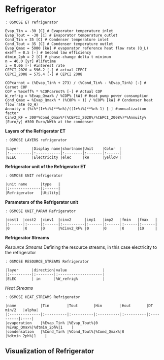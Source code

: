 # Refrigerator {-}

```rosmose
: OSMOSE ET refrigerator
```


```rosmose
Evap_Tin = -30 [C] # Evaporator temperature inlet
Evap_Tout = -30 [C] # Evaporator temperature outlet
Cond_Tin = 35 [C] # Condenser temperature inlet
Cond_Tout = 35 [C] # Condenser temperature outlet
Evap_Qmax = 5000 [kW] # evaporator reference heat flow rate (Q_L)
exeff = 0.5 [-] # Second law efficiency
dtmin_2ph = 2 [C] # phase-change delta t minimum
n = 40.0 [yr] #lifetime 
i = 0.06 [-] #interest rate
CEPCI_2020 = 596.2 [-] # actual CEPCI
CEPCI_2008 = 575.4 [-] # CEPCI 2008
```

```rosmose
COPcarnot = (%Evap_Tin% + 273) / (%Cond_Tin% - %Evap_Tin%) [-] # Carnot COP 
COP = %exeff% * %COPcarnot% [-] # Actual COP
W_refrig = %Evap_Qmax% / %COP% [kW] # Heat pump power consumption
Cond_Qmax = %Evap_Qmax% * (%COP% + 1) / %COP% [kW] # Condenser heat flow rate (Q_H)
Annuity = (%i%*(1+%i%)**%n%)/((1+%i%)**%n%-1) [-] #annualization factor
Cinv2_RF = 300*%Cond_Qmax%*(%CEPCI_2020%/%CEPCI_2008%)*%Annuity% [Euro/y] #300 Euro/kWth at the condenser
```


**Layers of the Refrigerator ET**

```rosmose
: OSMOSE LAYERS refrigerator

|Layer      |Display name|shortname|Unit    |Color  |
|:----------|:-----------|:--------|:-------|:------|
|ELEC       |Electricity |elec     |kW      |yellow |
```

**Refrigerator unit of the Refrigerator ET**

```rosmose
: OSMOSE UNIT refrigerator

|unit name      |type   |
|:--------------|:------|
|Refrigerator   |Utility|
```

**Parameters of the Refrigerator unit**

```rosmose
: OSMOSE UNIT_PARAM Refrigerator

|cost1  |cost2  |cinv1  |cinv2      |imp1   |imp2   |fmin   |fmax   |
|:------|:------|:------|:----------|:------|:------|:------|:------|
|0      |0      |0      |%Cinv2_RF% |0      |0      |0      |10     |
```

**Refrigerator Streams**

*Resource Streams*
Defining the resource streams, in this case electricity to the refrigerator

```rosmose
: OSMOSE RESOURCE_STREAMS Refrigerator

|layer      |direction|value                |
|:----------|:--------|:--------------------|
|ELEC       | in      |%W_refrig%           |
```

*Heat Streams*

```rosmose
: OSMOSE HEAT_STREAMS Refrigerator

|name           |Tin        |Tout       |Hin        |Hout       |DT min/2   |alpha|
|:--------------|:----------|:----------|:----------|:----------|:----------|:----|
|evaporation    |%Evap_Tin% |%Evap_Tout%|0          |%Evap_Qmax%|%dtmin_2ph%|1    |
|condensation   |%Cond_Tin% |%Cond_Tout%|%Cond_Qmax%|0          |%dtmin_2ph%|1    |
```

## Visualization of Refrigerator {-}
